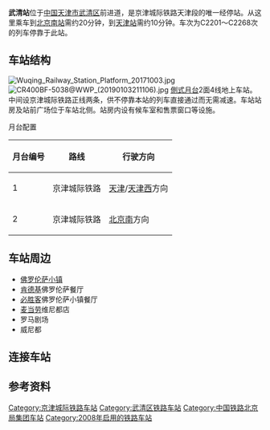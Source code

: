 {{Infobox station
| name                = 武清站
| eng_name            = Wuqing Railway Station
| type                = 客运站
| image               = Wuqing Railway Station 20171003.jpg
| alt                 = 
| caption             = 武清站站房（2017年10月）
| country             = {{PRC}}
| borough             = [[天津市|天津市]][[武清区|武清区]]
| address             = 前进道
| coordinates         = {{coord|39|22|15.75|N|117|0|35.85|E|display=inline,title}}
| owned               = [[北京局集团|北京局集团]]
| operator            = 
| line                = [[京津城际铁路|京津城际铁路]]
| distance            = 
| classification      =
| platform            = 2个[[島式月台|島式月台]]
| tracks              = 4条
| train_operators     = 
| connections         = 
| structure           = [[地面车站|地面车站]]
| disabled            =
| exits               =
| code                = 10007<ref>{{cite book|title=中华人民共和国铁路车站代码（GB/T 10302-2010）|publisher=中国标准出版社|year=2010|isbn=155066140495|ignore-isbn-error=true|pages=38}}</ref>
| commercial_code     = WWP
| pinyin_code         = WQI
| zone                = 
| website             = 
| opened              = 
| closed              = 
| passengers          = 
| pass_year           = 
| pass_rank           = 
| adjacent            = {{Adjacent stations|system=中国高速铁路
|line1=京津|left1=北京南|right1=天津|to-right1=天津|note-left1=84km|note-right1=36km
|line2=京津|left2=北京南|right2=天津西|to-right2=天津西|note-left2=84km|note-right2=32.2km}}
| route_map           = {{天津铁路车站RDT/武清站}}
}}
'''武清站'''位于[[中国|中国]][[天津市|天津市]][[武清区|武清区]]前进道，是京津城际铁路天津段的唯一经停站。从这里乘车到[[北京南站|北京南站]]需约20分钟，到[[天津站|天津站]]需约10分钟。车次为C2201～C2268次的列车停靠于此站。

==车站结构==
[[File:Wuqing_Railway_Station_Platform_20171003.jpg|thumb]]
[[File:CR400BF-5038@WWP_(20190103211106).jpg|thumb]]
[[側式月台|側式月台]]2面4线地上车站。中间设京津城际铁路正线两条，供不停靠本站的列车直接通过而无需减速。车站站房及站前广场位于车站北侧。站房内设有候车室和售票窗口等设施。

; 月台配置
{| border="1" cellspacing="0" cellpadding="3" frame="hsides" rules="rows"
|-
!月台编号||路线||行驶方向
|-
! 1
| 京津城际铁路
| [[天津站|天津]]/[[天津西站|天津西]]方向
|-
! 2
| 京津城际铁路
| [[北京南站|北京南]]方向
|}

==车站周边==
* [[佛罗伦萨小镇|佛罗伦萨小镇]]
* [[肯德基|肯德基]]佛罗伦萨餐厅
* [[必胜客|必胜客]]佛罗伦萨小镇餐厅
* [[麦当劳|麦当劳]]维尼都店
* 罗马剧场
* 威尼都

==连接车站==
{{start rail box|[[中国铁路|中国铁路]]}}
{{s-unbuilt|[[永乐站_(北京市)|永乐]]|[[北京南站|北京南站]]方向}}
{{s-line|[[京津城际铁路|京津城际铁路]]}}
{{s-inop|[[天津站|天津]]|[[滨海站|滨海站]]方向}}
{{end box}}

==参考资料==
{{reflist}}

{{京津城际铁路}}
{{天津铁路车站列表}}

[[Category:京津城际铁路车站|Category:京津城际铁路车站]]
[[Category:武清区铁路车站|Category:武清区铁路车站]]
[[Category:中国铁路北京局集团车站|Category:中国铁路北京局集团车站]]
[[Category:2008年启用的铁路车站|Category:2008年启用的铁路车站]]